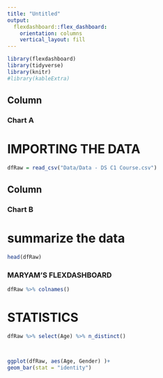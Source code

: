 ```yaml
---
title: "Untitled"
output: 
  flexdashboard::flex_dashboard:
    orientation: columns
    vertical_layout: fill
---
```


```r
library(flexdashboard)
library(tidyverse)
library(knitr)
#library(kableExtra)
```

Column {data-width=650}
-----------------------------------------------------------------------

### Chart A
# IMPORTING THE DATA
```r

dfRaw = read_csv("Data/Data - DS C1 Course.csv")

```

Column {data-width=350}
-----------------------------------------------------------------------

### Chart B
# summarize the data
```r
head(dfRaw)

```

### MARYAM'S FLEXDASHBOARD
```r
dfRaw %>% colnames()
```

# STATISTICS



```r


dfRaw %>% select(Age) %>% n_distinct()




```







```r
ggplot(dfRaw, aes(Age, Gender) )+
geom_bar(stat = "identity")


```


